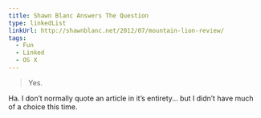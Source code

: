 ```yaml
---
title: Shawn Blanc Answers The Question
type: linkedList
linkUrl: http://shawnblanc.net/2012/07/mountain-lion-review/
tags:
  - Fun
  - Linked
  - OS X
---
```


> Yes.

Ha. I don’t normally quote an article in it’s entirety… but I didn’t have much of a choice this time.
